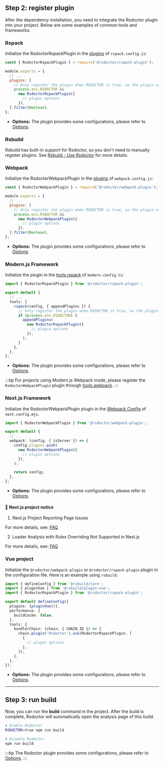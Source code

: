 ## Step 2: register plugin

After the dependency installation, you need to integrate the Rsdoctor plugin into your project. Below are some examples of common tools and frameworks:

### Rspack

Initialize the RsdoctorRspackPlugin in the [plugins](https://www.rspack.dev/config/plugins.html#plugins) of `rspack.config.js`:

```js title="rspack.config.js"
const { RsdoctorRspackPlugin } = require('@rsdoctor/rspack-plugin');

module.exports = {
  // ...
  plugins: [
    // Only register the plugin when RSDOCTOR is true, as the plugin will increase the build time.
    process.env.RSDOCTOR &&
      new RsdoctorRspackPlugin({
        // plugin options
      }),
  ].filter(Boolean),
};
```

- **Options:** The plugin provides some configurations, please refer to [Options](../../config/options/options).

### Rsbuild

Rsbuild has built-in support for Rsdoctor, so you don't need to manually register plugins. See [Rsbuild - Use Rsdoctor](https://rsbuild.dev/guide/debug/rsdoctor) for more details.

### Webpack

Initialize the RsdoctorWebpackPlugin in the [plugins](https://webpack.js.org/configuration/plugins/#plugins) of `webpack.config.js`:

```js title="webpack.config.js"
const { RsdoctorWebpackPlugin } = require('@rsdoctor/webpack-plugin');

module.exports = {
  // ...
  plugins: [
    // Only register the plugin when RSDOCTOR is true, as the plugin will increase the build time.
    process.env.RSDOCTOR &&
      new RsdoctorWebpackPlugin({
        // plugin options
      }),
  ].filter(Boolean),
};
```

- **Options:** The plugin provides some configurations, please refer to [Options](../../config/options/options).

### Modern.js Framework

Initialize the plugin in the [tools.rspack](https://modernjs.dev/configure/app/tools/rspack) of `modern.config.ts`:

```ts title="modern.config.ts"
import { RsdoctorRspackPlugin } from '@rsdoctor/rspack-plugin';

export default {
  // ...
  tools: {
    rspack(config, { appendPlugins }) {
      // Only register the plugin when RSDOCTOR is true, as the plugin will increase the build time.
      if (process.env.RSDOCTOR) {
        appendPlugins(
          new RsdoctorRspackPlugin({
            // plugin options
          }),
        );
      }
    },
  },
};
```

- **Options:** The plugin provides some configurations, please refer to [Options](../../config/options/options).

:::tip
For projects using Modern.js Webpack mode, please register the `RsdoctorWebpackPlugin` plugin through [tools.webpack](https://modernjs.dev/configure/app/tools/webpack).
:::

### Next.js Framework

Initialize the RsdoctorWebpackPlugin plugin in the [Webpack Config](https://nextjs.org/docs/app/api-reference/next-config-js/webpack) of `next.config.mjs`.

```ts title="next.config.mjs"
import { RsdoctorWebpackPlugin } from '@rsdoctor/webpack-plugin';

export default {
  // ...
  webpack: (config, { isServer }) => {
    config.plugins.push(
      new RsdoctorWebpackPlugin({
        // plugin options
      }),
    );

    return config;
  },
};
```

- **Options:** The plugin provides some configurations, please refer to [Options](../../config/options/options).

#### 📢 Next.js project notice

1. Next.js Project Reporting Page Issues

For more details, see: [FAQ](../more/faq#nextjs)

2. Loader Analysis with Rules Overriding Not Supported in Next.js

For more details, see: [FAQ](../more/faq#nextjs)

### Vue project

Initialize the `@rsdoctor/webpack-plugin` or `@rsdoctor/rspack-plugin` plugin in the configuration file. Here is an example using `rsbuild`:

```ts title="rsbuild.config.ts"
import { defineConfig } from '@rsbuild/core';
import { pluginVue } from '@rsbuild/plugin-vue';
import { RsdoctorRspackPlugin } from '@rsdoctor/rspack-plugin';

export default defineConfig({
  plugins: [pluginVue()],
  performance: {
    buildCache: false,
  },
  tools: {
    bundlerChain: (chain, { CHAIN_ID }) => {
      chain.plugin('Rsdoctor').use(RsdoctorRspackPlugin, [
        {
          // plugin options
        },
      ]);
    },
  },
});
```

- **Options:** The plugin provides some configurations, please refer to [Options](../../config/options/options).

---

## Step 3: run build

Now, you can run the **build** command in the project. After the build is complete, Rsdoctor will automatically open the analysis page of this build.

```bash
# Enable Rsdoctor
RSDOCTOR=true npm run build

# Disable Rsdoctor
npm run build
```

:::tip
The Rsdoctor plugin provides some configurations, please refer to [Options](../../config/options/options).
:::
